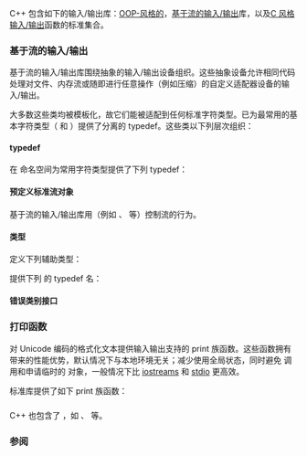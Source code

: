{{title|输入/输出库}}
{{cpp/io/navbar}}

C++ 包含如下的输入/输出库：[[enwiki:Object-oriented_programming|OOP-风格的]]，[[#基于流的输入/输出|基于流的输入/输出]]库{{rev inl|since=c++23|，[[#打印函数 (C++23 起)|基于打印的函数族]]}}，以及[[#C 风格输入/输出|C 风格输入/输出]]函数的标准集合。

===基于流的输入/输出===
基于流的输入/输出库围绕抽象的输入/输出设备组织。这些抽象设备允许相同代码处理对文件、内存流或随即进行任意操作（例如压缩）的自定义适配器设备的输入/输出。

大多数这些类均被模板化，故它们能被适配到任何标准字符类型。已为最常用的基本字符类型（{{c/core|char}} 和 {{c/core|wchar_t}}）提供了分离的 typedef。这些类以下列层次组织：

{{inheritance diagram/std-io-complete}}

{{dsc begin}}
{{dsc h2|抽象}}
{{dsc header|ios}}
{{dsc inc|cpp/io/dsc ios_base}}
{{dsc inc|cpp/io/dsc basic_ios}}
{{dsc header|streambuf}}
{{dsc inc|cpp/io/dsc basic_streambuf}}
{{dsc header|ostream}}
{{dsc inc|cpp/io/dsc basic_ostream}}
{{dsc header|istream}}
{{dsc inc|cpp/io/dsc basic_istream}}
{{dsc inc|cpp/io/dsc basic_iostream}}
{{dsc h2|文件输入/输出实现}}
{{dsc header|fstream}}
{{dsc inc|cpp/io/dsc basic_filebuf}}
{{dsc inc|cpp/io/dsc basic_ifstream}}
{{dsc inc|cpp/io/dsc basic_ofstream}}
{{dsc inc|cpp/io/dsc basic_fstream}}
{{dsc h2|字符串输入/输出实现}}
{{dsc header|sstream}}
{{dsc inc|cpp/io/dsc basic_stringbuf}}
{{dsc inc|cpp/io/dsc basic_istringstream}}
{{dsc inc|cpp/io/dsc basic_ostringstream}}
{{dsc inc|cpp/io/dsc basic_stringstream}}
{{dsc h2|数组输入/输出实现}}
{{dsc header|spanstream}}
{{dsc inc|cpp/io/dsc basic_spanbuf}}
{{dsc inc|cpp/io/dsc basic_ispanstream}}
{{dsc inc|cpp/io/dsc basic_ospanstream}}
{{dsc inc|cpp/io/dsc basic_spanstream}}
{{dsc header|strstream}}
{{dsc inc|cpp/io/dsc strstreambuf}}
{{dsc inc|cpp/io/dsc istrstream}}
{{dsc inc|cpp/io/dsc ostrstream}}
{{dsc inc|cpp/io/dsc strstream}}
{{dsc h2|同步的输出 {{mark since c++20}}}}
{{dsc header|syncstream}}
{{dsc inc|cpp/io/dsc basic_syncbuf}}
{{dsc inc|cpp/io/dsc basic_osyncstream}}
{{dsc end}}

====typedef====
在 {{tt|std}} 命名空间为常用字符类型提供了下列 typedef：
{{dsc begin}}
{{dsc hitem|类型|定义}}
{{dsc header|ios}}
{{dsc|{{lc|std::ios}}|{{co|std::basic_ios&lt;char&gt;}}}}
{{dsc|{{lc|std::wios}}|{{co|std::basic_ios&lt;wchar_t&gt;}}}}
{{dsc header|streambuf}}
{{dsc|{{lc|std::streambuf}}|{{co|std::basic_streambuf&lt;char&gt;}}}}
{{dsc|{{lc|std::wstreambuf}}|{{co|std::basic_streambuf&lt;wchar_t&gt;}}}}
{{dsc header|istream}}
{{dsc|{{lc|std::istream}}|{{co|std::basic_istream&lt;char&gt;}}}}
{{dsc|{{lc|std::wistream}}|{{co|std::basic_istream&lt;wchar_t&gt;}}}}
{{dsc|{{lc|std::iostream}}|{{co|std::basic_iostream&lt;char&gt;}}}}
{{dsc|{{lc|std::wiostream}}|{{co|std::basic_iostream&lt;wchar_t&gt;}}}}
{{dsc header|ostream}}
{{dsc|{{lc|std::ostream}}|{{co|std::basic_ostream&lt;char&gt;}}}}
{{dsc|{{lc|std::wostream}}|{{co|std::basic_ostream&lt;wchar_t&gt;}}}}
{{dsc header|fstream}}
{{dsc|{{lc|std::filebuf}}|{{co|std::basic_filebuf&lt;char&gt;}}}}
{{dsc|{{lc|std::wfilebuf}}|{{co|std::basic_filebuf&lt;wchar_t&gt;}}}}
{{dsc|{{lc|std::ifstream}}|{{co|std::basic_ifstream&lt;char&gt;}}}}
{{dsc|{{lc|std::wifstream}}|{{co|std::basic_ifstream&lt;wchar_t&gt;}}}}
{{dsc|{{lc|std::ofstream}}|{{co|std::basic_ofstream&lt;char&gt;}}}}
{{dsc|{{lc|std::wofstream}}|{{co|std::basic_ofstream&lt;wchar_t&gt;}}}}
{{dsc|{{lc|std::fstream}}|{{co|std::basic_fstream&lt;char&gt;}}}}
{{dsc|{{lc|std::wfstream}}|{{co|std::basic_fstream&lt;wchar_t&gt;}}}}
{{dsc header|sstream}}
{{dsc|{{lc|std::stringbuf}}|{{co|std::basic_stringbuf&lt;char&gt;}}}}
{{dsc|{{lc|std::wstringbuf}}|{{co|std::basic_stringbuf&lt;wchar_t&gt;}}}}
{{dsc|{{lc|std::istringstream}}|{{co|std::basic_istringstream&lt;char&gt;}}}}
{{dsc|{{lc|std::wistringstream}}|{{co|std::basic_istringstream&lt;wchar_t&gt;}}}}
{{dsc|{{lc|std::ostringstream}}|{{co|std::basic_ostringstream&lt;char&gt;}}}}
{{dsc|{{lc|std::wostringstream}}|{{co|std::basic_ostringstream&lt;wchar_t&gt;}}}}
{{dsc|{{lc|std::stringstream}}|{{co|std::basic_stringstream&lt;char&gt;}}}}
{{dsc|{{lc|std::wstringstream}}|{{co|std::basic_stringstream&lt;wchar_t&gt;}}}}
{{dsc header|spanstream}}
{{dsc|{{lc|std::spanbuf}} {{mark c++23}}|{{co|std::basic_spanbuf&lt;char&gt;}}}}
{{dsc|{{lc|std::wspanbuf}} {{mark c++23}}|{{co|std::basic_spanbuf&lt;wchar_t&gt;}}}}
{{dsc|{{lc|std::ispanstream}} {{mark c++23}}|{{co|std::basic_ispanstream&lt;char&gt;}}}}
{{dsc|{{lc|std::wispanstream}} {{mark c++23}}|{{co|std::basic_ispanstream&lt;wchar_t&gt;}}}}
{{dsc|{{lc|std::ospanstream}} {{mark c++23}}|{{co|std::basic_ospanstream&lt;char&gt;}}}}
{{dsc|{{lc|std::wospanstream}} {{mark c++23}}|{{co|std::basic_ospanstream&lt;wchar_t&gt;}}}}
{{dsc|{{lc|std::spanstream}} {{mark c++23}}|{{co|std::basic_spanstream&lt;char&gt;}}}}
{{dsc|{{lc|std::wspanstream}} {{mark c++23}}|{{co|std::basic_spanstream&lt;wchar_t&gt;}}}}
{{dsc header|syncstream}}
{{dsc|{{lc|std::syncbuf}} {{mark c++20}}|{{co|std::basic_syncbuf&lt;char&gt;}}}}
{{dsc|{{lc|std::wsyncbuf}} {{mark c++20}}|{{co|std::basic_syncbuf&lt;wchar_t&gt;}}}}
{{dsc|{{lc|std::osyncstream}} {{mark c++20}}|{{co|std::basic_osyncstream&lt;char&gt;}}}}
{{dsc|{{lc|std::wosyncstream}} {{mark c++20}}|{{co|std::basic_osyncstream&lt;wchar_t&gt;}}}}
{{dsc end}}

====预定义标准流对象====
{{dsc begin}}
{{dsc header|iostream}}
{{dsc inc|cpp/io/dsc cin}}
{{dsc inc|cpp/io/dsc cout}}
{{dsc inc|cpp/io/dsc cerr}}
{{dsc inc|cpp/io/dsc clog}}
{{dsc end}}

{{anchor|输入/输出操纵符}}
===={{rl|manip|输入/输出操纵符}}====
基于流的输入/输出库用{{rl|manip|输入/输出操纵符}}（例如 {{lc|std::boolalpha}}、{{lc|std::hex}} 等）控制流的行为。

====类型====
定义下列辅助类型：
{{dsc begin}}
{{dsc header|ios}}
{{dsc inc|cpp/io/dsc streamoff}}
{{dsc inc|cpp/io/dsc streamsize}}
{{dsc inc|cpp/io/dsc fpos}}
{{dsc end}}

提供下列 {{c/core|std::fpos&lt;std::mbstate_t&gt;}} 的 typedef 名：
{{dsc begin}}
{{dsc header|iosfwd}}
{{dsc hitem|类型|定义}}
{{dsc|{{tt|std::streampos}}|{{c/core|std::fpos&lt;std::char_traits&lt;char&gt;::state_type&gt;}}}}
{{dsc|{{tt|std::wstreampos}}|{{c/core|std::fpos&lt;std::char_traits&lt;wchar_t&gt;::state_type&gt;}}}}
{{dsc|{{tt|std::u8streampos}} {{mark c++20}}|{{c/core|std::fpos&lt;std::char_traits&lt;char8_t&gt;::state_type&gt;}}}}
{{dsc|{{tt|std::u16streampos}} {{mark c++11}}|{{c/core|std::fpos&lt;std::char_traits&lt;char16_t&gt;::state_type&gt;}}}}
{{dsc|{{tt|std::u32streampos}} {{mark c++11}}|{{c/core|std::fpos&lt;std::char_traits&lt;char32_t&gt;::state_type&gt;}}}}
{{dsc end}}

{{anchor|错误类别接口}}
====错误类别接口 {{mark since c++11}}====
{{dsc begin}}
{{dsc header|ios}}
{{dsc inc|cpp/io/dsc io_errc}}
{{dsc inc|cpp/io/dsc iostream_category}}
{{dsc end}}

{{anchor|打印函数}}
===打印函数 {{mark since c++23}}===
对 Unicode 编码的格式化文本提供输入输出支持的 print 族函数。这些函数拥有 {{lc|std::format}} 带来的性能优势，默认情况下与本地环境无关；减少使用全局状态，同时避免 {{c|operator&lt;&lt;}} 调用和申请临时的 {{lc|std::string}} 对象，一般情况下比 [[#基于流的输入/输出|iostreams]] 和 [[#C 风格输入/输出|stdio]] 更高效。

标准库提供了如下 print 族函数：
{{dsc begin}}
{{dsc header|print}}
{{dsc inc|cpp/io/dsc print}}
{{dsc inc|cpp/io/dsc println}}
{{dsc inc|cpp/io/dsc vprint_unicode}}
{{dsc inc|cpp/io/dsc vprint_nonunicode}}
{{dsc sep}}
{{dsc header|ostream}}
{{dsc inc|cpp/io/basic_ostream/dsc print}}
{{dsc inc|cpp/io/basic_ostream/dsc println}}
{{dsc end}}

==={{rl|c|C 风格输入/输出}}===
C++ 也包含了 {{rl|c|C 所定义的输入/输出函数}}，如 {{lc|std::fopen}}、{{lc|std::getc}} 等。

===参阅===
{{dsc begin}}
{{dsc|[[cpp/filesystem|文件系统库]] {{mark since c++17}}}}
{{dsc end}}

{{langlinks|ar|de|en|es|fr|it|ja|pl|pt|ru}}